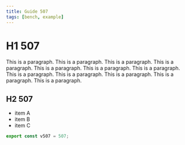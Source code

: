 ```yaml
---
title: Guide 507
tags: [bench, example]
---
```


# H1 507

This is a paragraph. This is a paragraph. This is a paragraph. This is a paragraph. This is a paragraph. This is a paragraph. This is a paragraph. This is a paragraph. This is a paragraph. This is a paragraph. This is a paragraph. This is a paragraph. 

## H2 507

- item A
- item B
- item C

```ts
export const v507 = 507;
```